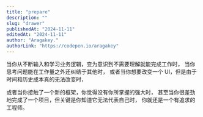 ```yaml
---
title: "prepare"
description: ""
slug: "drawer"
publishedAt: "2024-11-11"
editedAt: "2024-11-11"
author: "Aragakey."
authorLink: "https://codepen.io/aragakey"
---
```



当你从不断输入和学习业务逻辑，变为意识到不需要理解就能完成工作时，
当你思考问题能在工作量之外还纠结于其他时，
或者当你想要改变一个 UI，但是由于时间和历史成本真的无法改变时，

或者当你接触了一个新的框架，你觉得没有你所掌握的强大时，
甚至当你很差劲地完成了一个项目，但关键是你知道它无法代表自己时，
你就还是一个有追求的工程师。
